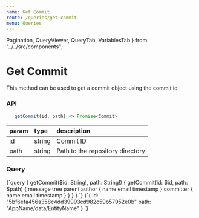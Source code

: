 ```yaml
---
name: Get Commit
route: /queries/get-commit
menu: Queries
---
```


  Pagination,
  QueryViewer,
  QueryTab,
  VariablesTab
} from "../../src/components";

# Get Commit

This method can be used to get a commit object using the commit id

### API

```js
   getCommit(id, path) => Promise<Commit>
```

| param | type   | description                      |
| :---- | :----- | :------------------------------- |
| id    | string | Commit ID                        |
| path  | string | Path to the repository directory |

### Query

<QueryViewer>
  <QueryTab>
    {`query {
   getCommit($id: String!, path: String!) {
      getCommit(id: $id, path: $path) {
         message
         tree
         parent
         author {
            name
            email
            timestamp
         }
         committer {
            name
            email
            timestamp
         }
      }
   }
}
`}
  </QueryTab>
  <VariablesTab>
    {`{
   id: "5bf6efa456a358c4dd39993cd982c59b57952e0b"
   path: "AppName/data/EntityName"
}
`}
  </VariablesTab>
</QueryViewer>
<Pagination
  prev={{ name: "Search Files", link: "/queries/search-files" }}
  next={{ name: "Get Commits", link: "/queries/get-commits" }}
/>
